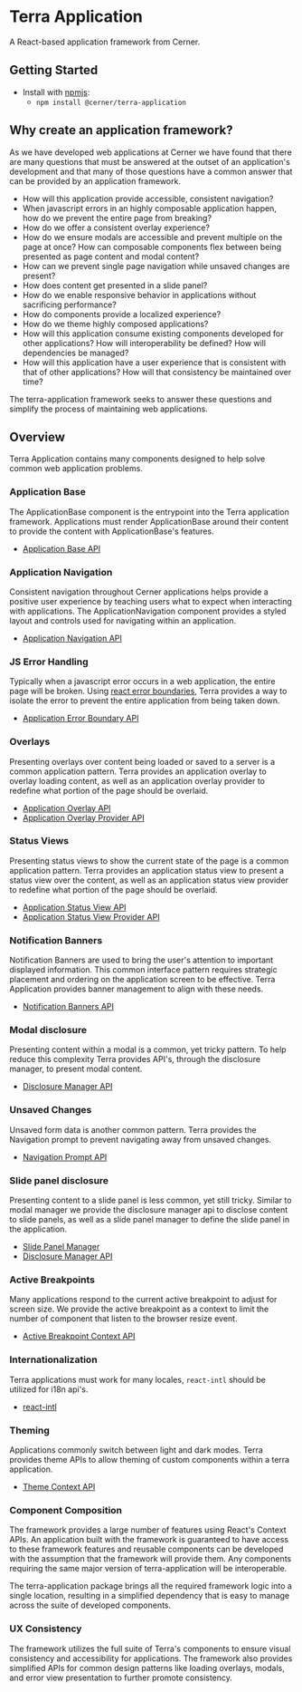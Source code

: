 
<Badge />

# Terra Application

A React-based application framework from Cerner.

## Getting Started

- Install with [npmjs](https://www.npmjs.com):
  - `npm install @cerner/terra-application`

## Why create an application framework?

As we have developed web applications at Cerner we have found that there are many questions that must be answered at the outset of an application's development and that many of those questions have a common answer that can be provided by an application framework.

- How will this application provide accessible, consistent navigation?
- When javascript errors in an highly composable application happen, how do we prevent the entire page from breaking?
- How do we offer a consistent overlay experience?
- How do we ensure modals are accessible and prevent multiple on the page at once? How can composable components flex between being presented as page content and modal content?
- How can we prevent single page navigation while unsaved changes are present?
- How does content get presented in a slide panel?
- How do we enable responsive behavior in applications without sacrificing performance?
- How do components provide a localized experience?
- How do we theme highly composed applications?
- How will this application consume existing components developed for other applications? How will interoperability be defined? How will dependencies be managed?
- How will this application have a user experience that is consistent with that of other applications? How will that consistency be maintained over time?

The terra-application framework seeks to answer these questions and simplify the process of maintaining web applications.

## Overview

Terra Application contains many components designed to help solve common web application problems.

### Application Base

The ApplicationBase component is the entrypoint into the Terra application framework. Applications must render ApplicationBase around their content to provide the content with ApplicationBase's features.

- [Application Base API](/application/cerner-terra-application/components/application-base)

### Application Navigation

Consistent navigation throughout Cerner applications helps provide a positive user experience by teaching users what to expect when interacting with applications. The ApplicationNavigation component provides a styled layout and controls used for navigating within an application.

- [Application Navigation API](/application/cerner-terra-application/components/application-navigation)

### JS Error Handling

Typically when a javascript error occurs in a web application, the entire page will be broken. Using [react error boundaries](https://reactjs.org/docs/error-boundaries.html), Terra provides a way to isolate the error to prevent the entire application from being taken down.

- [Application Error Boundary API](/application/cerner-terra-application/components/application-error-boundary)

### Overlays

Presenting overlays over content being loaded or saved to a server is a common application pattern. Terra provides an application overlay to overlay loading content, as well as an application overlay provider to redefine what portion of the page should be overlaid.

- [Application Overlay API](/application/cerner-terra-application/components/application-loading-overlay)
- [Application Overlay Provider API](/application/cerner-terra-application/components/application-loading-overlay-provider)

### Status Views

Presenting status views to show the current state of the page is a common application pattern. Terra provides an application status view to present a status view over the content, as well as an application status view provider to redefine what portion of the page should be overlaid.

- [Application Status View API](/application/cerner-terra-application/components/application-status-overlay)
- [Application Status View Provider API](/application/cerner-terra-application/components/application-status-overlay-provider)

### Notification Banners

Notification Banners are used to bring the user's attention to important displayed information. This common interface pattern requires strategic placement and ordering on the application screen to be effective. Terra Application provides banner management to align with these needs.

- [Notification Banners API](/application/cerner-terra-application/components/notification-banner)

### Modal disclosure

Presenting content within a modal is a common, yet tricky pattern. To help reduce this complexity Terra provides API's, through the disclosure manager, to present modal content.

- [Disclosure Manager API](/application/cerner-terra-application/contexts/disclosure-manager-context)

### Unsaved Changes

Unsaved form data is another common pattern. Terra provides the Navigation prompt to prevent navigating away from unsaved changes.

- [Navigation Prompt API](/application/cerner-terra-application/components/navigation-prompt)

### Slide panel disclosure

Presenting content to a slide panel is less common, yet still tricky. Similar to modal manager we provide the disclosure manager api to disclose content to slide panels, as well as a slide panel manager to define the slide panel in the application.

- [Slide Panel Manager](/application/cerner-terra-application/components/slide-panel-manager)
- [Disclosure Manager API](/application/cerner-terra-application/contexts/disclosure-manager-context)

### Active Breakpoints

Many applications respond to the current active breakpoint to adjust for screen size. We provide the active breakpoint as a context to limit the number of component that listen to the browser resize event.

- [Active Breakpoint Context API](/application/cerner-terra-application/contexts/active-breakpoint-context)

### Internationalization

Terra applications must work for many locales, `react-intl` should be utilized for i18n api's.

- [react-intl](https://formatjs.io/)

### Theming

Applications commonly switch between light and dark modes. Terra provides theme APIs to allow theming of custom components within a terra application.

- [Theme Context API](/application/cerner-terra-application/contexts/theme-context)

### Component Composition

The framework provides a large number of features using React's Context APIs. An application built with the framework is guaranteed to have access to these framework features and reusable components can be developed with the assumption that the framework will provide them. Any components requiring the same major version of terra-application will be interoperable.

The terra-application package brings all the required framework logic into a single location, resulting in a simplified dependency that is easy to manage across the suite of developed components.

### UX Consistency

The framework utilizes the full suite of Terra's components to ensure visual consistency and accessibility for applications. The framework also provides simplified APIs for common design patterns like loading overlays, modals, and error view presentation to further promote consistency.

